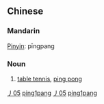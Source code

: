 {{zh-hanzi|[[乒]][[乓]]}}
==Chinese==
{{zh-attention|Chinese header should be replaced with language|key=丿05乒乓}}
===Mandarin===
[[Pinyin]]: pīngpang
===Noun===
# [[table tennis]], [[ping pong]]

[[Category:zh-tw:Games|丿05]]
[[Category:zh-cn:Games|ping1pang]]
[[Category:zh-tw:English derivations|丿05]]
[[Category:zh-cn:English derivations|ping1pang]]